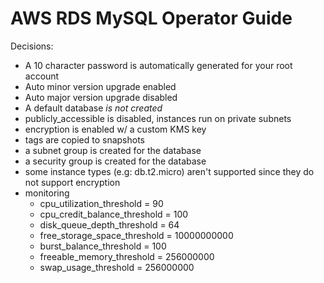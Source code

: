 # AWS RDS MySQL Operator Guide

Decisions:

* A 10 character password is automatically generated for your root account
* Auto minor version upgrade enabled
* Auto major version upgrade disabled
* A default database _is not created_
* publicly_accessible is disabled, instances run on private subnets
* encryption is enabled w/ a custom KMS key
* tags are copied to snapshots
* a subnet group is created for the database
* a security group is created for the database
* some instance types (e.g: db.t2.micro) aren't supported since they do not support encryption
* monitoring
  * cpu_utilization_threshold    = 90
  * cpu_credit_balance_threshold = 100
  * disk_queue_depth_threshold   = 64
  * free_storage_space_threshold = 10000000000
  * burst_balance_threshold      = 100
  * freeable_memory_threshold = 256000000
  * swap_usage_threshold      = 256000000

